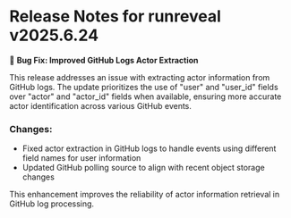 # Release Notes for runreveal v2025.6.24

🐛 **Bug Fix: Improved GitHub Logs Actor Extraction**

This release addresses an issue with extracting actor information from GitHub logs. The update prioritizes the use of "user" and "user_id" fields over "actor" and "actor_id" fields when available, ensuring more accurate actor identification across various GitHub events.

### Changes:
- Fixed actor extraction in GitHub logs to handle events using different field names for user information
- Updated GitHub polling source to align with recent object storage changes

This enhancement improves the reliability of actor information retrieval in GitHub log processing.

